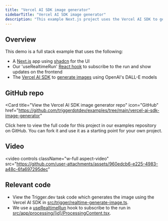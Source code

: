 ```yaml
---
title: "Vercel AI SDK image generator"
sidebarTitle: "Vercel AI SDK image generator"
description: "This example Next.js project uses the Vercel AI SDK to generate images from a prompt."
---
```



## Overview

This demo is a full stack example that uses the following:

- A [Next.js](https://nextjs.org/) app using [shadcn](https://ui.shadcn.com/) for the UI
- Our 'useRealtimeRun' [React hook](/realtime/react-hooks/subscribe#userealtimerun) to subscribe to the run and show updates on the frontend
- The [Vercel AI SDK](https://sdk.vercel.ai/docs/introduction) to [generate images](https://sdk.vercel.ai/docs/ai-sdk-core/image-generation) using OpenAI's DALL-E models

## GitHub repo

<Card
  title="View the Vercel AI SDK image generator repo"
  icon="GitHub"
  href="https://github.com/triggerdotdev/examples/tree/main/vercel-ai-sdk-image-generator"
>
  Click here to view the full code for this project in our examples repository on GitHub. You can
  fork it and use it as a starting point for your own project.
</Card>

## Video

<video
  controls
  className="w-full aspect-video"
  src="https://github.com/user-attachments/assets/960edcb6-e225-4983-a48c-6fa697295dec"
></video>

## Relevant code

- View the Trigger.dev task code which generates the image using the Vercel AI SDK in [src/trigger/realtime-generate-image.ts](https://github.com/triggerdotdev/examples/tree/main/vercel-ai-sdk-image-generator/src/trigger/realtime-generate-image.ts).
- We use a [useRealtimeRun](/realtime/react-hooks/subscribe#userealtimerun) hook to subscribe to the run in [src/app/processing/[id]/ProcessingContent.tsx](https://github.com/triggerdotdev/examples/tree/main/vercel-ai-sdk-image-generator/src/app/processing/[id]/ProcessingContent.tsx).

<RealtimeLearnMore />
